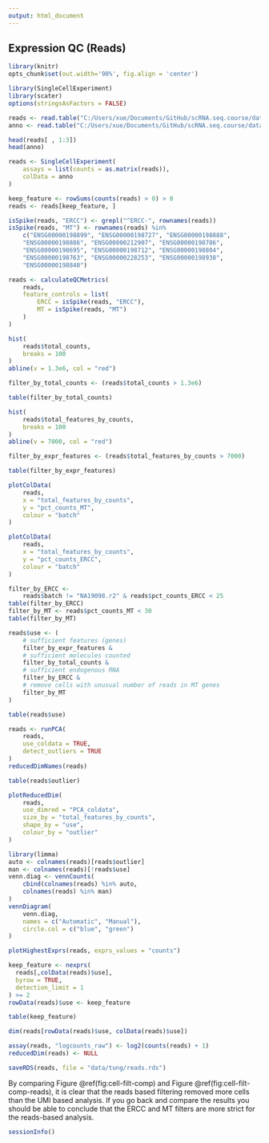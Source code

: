 ```yaml
---
output: html_document
---
```


## Expression QC (Reads)

```r
library(knitr)
opts_chunk$set(out.width='90%', fig.align = 'center')
```

```r
library(SingleCellExperiment)
library(scater)
options(stringsAsFactors = FALSE)
```

```r
reads <- read.table("C:/Users/xue/Documents/GitHub/scRNA.seq.course/data/tung/reads.txt", sep = "\t")
anno <- read.table("C:/Users/xue/Documents/GitHub/scRNA.seq.course/data/tung/annotation.txt", sep = "\t", header = TRUE)
```

```r
head(reads[ , 1:3])
head(anno)
```

```r
reads <- SingleCellExperiment(
    assays = list(counts = as.matrix(reads)), 
    colData = anno
)
```

```r
keep_feature <- rowSums(counts(reads) > 0) > 0
reads <- reads[keep_feature, ]
```

```r
isSpike(reads, "ERCC") <- grepl("^ERCC-", rownames(reads))
isSpike(reads, "MT") <- rownames(reads) %in% 
    c("ENSG00000198899", "ENSG00000198727", "ENSG00000198888",
    "ENSG00000198886", "ENSG00000212907", "ENSG00000198786",
    "ENSG00000198695", "ENSG00000198712", "ENSG00000198804",
    "ENSG00000198763", "ENSG00000228253", "ENSG00000198938",
    "ENSG00000198840")
```

```r
reads <- calculateQCMetrics(
    reads,
    feature_controls = list(
        ERCC = isSpike(reads, "ERCC"), 
        MT = isSpike(reads, "MT")
    )
)
```

```r
hist(
    reads$total_counts,
    breaks = 100
)
abline(v = 1.3e6, col = "red")
```

```r
filter_by_total_counts <- (reads$total_counts > 1.3e6)
```

```r
table(filter_by_total_counts)
```

```r
hist(
    reads$total_features_by_counts,
    breaks = 100
)
abline(v = 7000, col = "red")
```

```r
filter_by_expr_features <- (reads$total_features_by_counts > 7000)
```

```r
table(filter_by_expr_features)
```

```r
plotColData(
    reads,
    x = "total_features_by_counts",
    y = "pct_counts_MT",
    colour = "batch"
)
```

```r
plotColData(
    reads,
    x = "total_features_by_counts",
    y = "pct_counts_ERCC",
    colour = "batch"
)
```

```r
filter_by_ERCC <- 
    reads$batch != "NA19098.r2" & reads$pct_counts_ERCC < 25
table(filter_by_ERCC)
filter_by_MT <- reads$pct_counts_MT < 30
table(filter_by_MT)
```

```r
reads$use <- (
    # sufficient features (genes)
    filter_by_expr_features &
    # sufficient molecules counted
    filter_by_total_counts &
    # sufficient endogenous RNA
    filter_by_ERCC &
    # remove cells with unusual number of reads in MT genes
    filter_by_MT
)
```

```r
table(reads$use)
```

```r
reads <- runPCA(
    reads,
    use_coldata = TRUE, 
    detect_outliers = TRUE
)
reducedDimNames(reads)
```

```r
table(reads$outlier)
```

```r
plotReducedDim(
    reads,
    use_dimred = "PCA_coldata",
    size_by = "total_features_by_counts", 
    shape_by = "use", 
    colour_by = "outlier"
)
```

```r
library(limma)
auto <- colnames(reads)[reads$outlier]
man <- colnames(reads)[!reads$use]
venn.diag <- vennCounts(
    cbind(colnames(reads) %in% auto,
    colnames(reads) %in% man)
)
vennDiagram(
    venn.diag,
    names = c("Automatic", "Manual"),
    circle.col = c("blue", "green")
)
```

```r
plotHighestExprs(reads, exprs_values = "counts")
```

```r
keep_feature <- nexprs(
  reads[,colData(reads)$use], 
  byrow = TRUE, 
  detection_limit = 1
) >= 2
rowData(reads)$use <- keep_feature
```

```r
table(keep_feature)
```

```r
dim(reads[rowData(reads)$use, colData(reads)$use])
```

```r
assay(reads, "logcounts_raw") <- log2(counts(reads) + 1)
reducedDim(reads) <- NULL
```

```r
saveRDS(reads, file = "data/tung/reads.rds")
```

By comparing Figure \@ref(fig:cell-filt-comp) and Figure \@ref(fig:cell-filt-comp-reads), it is clear that the reads based filtering removed more cells than the UMI based analysis. If you go back and compare the results you should be able to conclude that the ERCC and MT filters are more strict for the reads-based analysis.

```r
sessionInfo()
```
